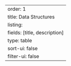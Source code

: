 ---
order: 1
title: Data Structures
listing:
  fields: [title, description]
  type: table
  sort-ui: false
  filter-ui: false
---